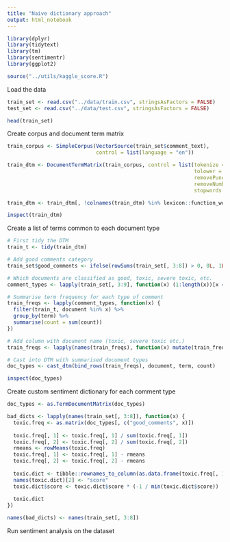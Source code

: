```yaml
---
title: "Naive dictionary approach"
output: html_notebook
---
```


```r
library(dplyr)
library(tidytext)
library(tm)
library(sentimentr)
library(ggplot2)

source("../utils/kaggle_score.R")
```


Load the data

```r
train_set <- read.csv("../data/train.csv", stringsAsFactors = FALSE)
test_set <- read.csv("../data/test.csv", stringsAsFactors = FALSE)

head(train_set)
```

Create corpus and document term matrix

```r
train_corpus <- SimpleCorpus(VectorSource(train_set$comment_text),
                             control = list(language = "en"))

train_dtm <- DocumentTermMatrix(train_corpus, control = list(tokenize = "words",
                                                             tolower = TRUE,
                                                             removePunctuation = TRUE,
                                                             removeNumbers = TRUE,
                                                             stopwords = TRUE))

train_dtm <- train_dtm[, !colnames(train_dtm) %in% lexicon::function_words]

inspect(train_dtm)
```

Create a list of terms common to each document type

```r
# First tidy the DTM
train_t <- tidy(train_dtm)

# Add good comments category
train_set$good_comments <- ifelse(rowSums(train_set[, 3:8]) > 0, 0L, 1L)

# Which documents are classified as good, toxic, severe toxic, etc.
comment_types <- lapply(train_set[, 3:9], function(x) (1:length(x))[x == 1])

# Summarise term frequency for each type of comment
train_freqs <- lapply(comment_types, function(x) { 
  filter(train_t, document %in% x) %>%
  group_by(term) %>%
  summarise(count = sum(count))
})

# Add column with document name (toxic, severe toxic etc.)
train_freqs <- lapply(names(train_freqs), function(x) mutate(train_freqs[[x]], document = x))

# Cast into DTM with summarised document types
doc_types <- cast_dtm(bind_rows(train_freqs), document, term, count)

inspect(doc_types)
```

Create custom sentiment dictionary for each comment type 

```r
doc_types <- as.TermDocumentMatrix(doc_types)

bad_dicts <- lapply(names(train_set[, 3:8]), function(x) {
  toxic.freq <- as.matrix(doc_types[, c("good_comments", x)])
  
  toxic.freq[, 1] <- toxic.freq[, 1] / sum(toxic.freq[, 1])
  toxic.freq[, 2] <- toxic.freq[, 2] / sum(toxic.freq[, 2])
  rmeans <- rowMeans(toxic.freq)
  toxic.freq[, 1] <- toxic.freq[, 1] - rmeans
  toxic.freq[, 2] <- toxic.freq[, 2] - rmeans
  
  toxic.dict <- tibble::rownames_to_column(as.data.frame(toxic.freq[, 1]), "term")
  names(toxic.dict)[2] <- "score"
  toxic.dict$score <- toxic.dict$score * (-1 / min(toxic.dict$score))
  
  toxic.dict
})

names(bad_dicts) <- names(train_set[, 3:8])
```

Run sentiment analysis on the dataset

